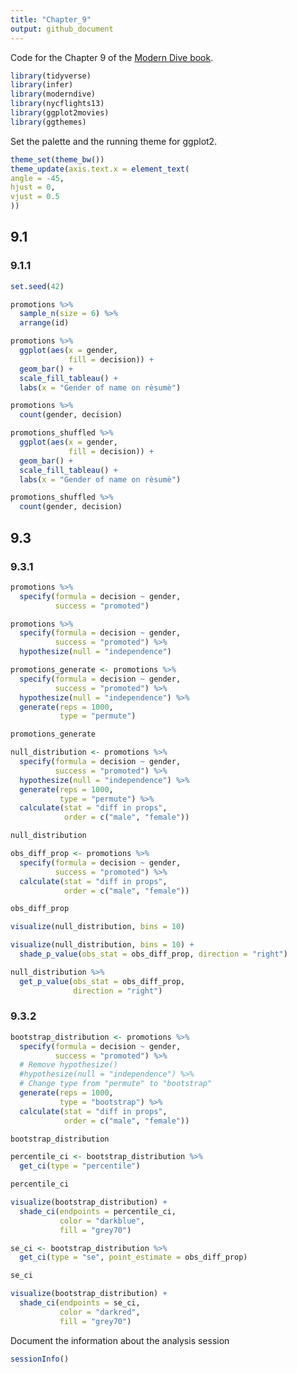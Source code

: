 ```yaml
---
title: "Chapter_9"
output: github_document
---
```


Code for the Chapter 9 of the [Modern Dive book](https://moderndive.com/9-hypothesis-testing.html).

```r
library(tidyverse)
library(infer)
library(moderndive)
library(nycflights13)
library(ggplot2movies)
library(ggthemes)
```

Set the palette and the running theme for ggplot2.

```r
theme_set(theme_bw())
theme_update(axis.text.x = element_text(
angle = -45,
hjust = 0,
vjust = 0.5
))
```

## 9.1
### 9.1.1

```r
set.seed(42)

promotions %>%
  sample_n(size = 6) %>%
  arrange(id)
```

```r
promotions %>%
  ggplot(aes(x = gender,
             fill = decision)) +
  geom_bar() +
  scale_fill_tableau() +
  labs(x = "Gender of name on rèsumè") 
```

```r
promotions %>%
  count(gender, decision)
```

```r
promotions_shuffled %>%
  ggplot(aes(x = gender,
             fill = decision)) +
  geom_bar() +
  scale_fill_tableau() +
  labs(x = "Gender of name on rèsumè")
```

```r
promotions_shuffled %>%
  count(gender, decision)
```

## 9.3
### 9.3.1
```r
promotions %>%
  specify(formula = decision ~ gender,
          success = "promoted")
```

```r
promotions %>%
  specify(formula = decision ~ gender,
          success = "promoted") %>%
  hypothesize(null = "independence")
```

```r
promotions_generate <- promotions %>%
  specify(formula = decision ~ gender,
          success = "promoted") %>%
  hypothesize(null = "independence") %>%
  generate(reps = 1000, 
           type = "permute")

promotions_generate
```

```r
null_distribution <- promotions %>%
  specify(formula = decision ~ gender,
          success = "promoted") %>%
  hypothesize(null = "independence") %>%
  generate(reps = 1000, 
           type = "permute") %>%
  calculate(stat = "diff in props",
            order = c("male", "female"))

null_distribution
```


```r
obs_diff_prop <- promotions %>%
  specify(formula = decision ~ gender,
          success = "promoted") %>%
  calculate(stat = "diff in props",
            order = c("male", "female"))

obs_diff_prop
```

```r
visualize(null_distribution, bins = 10)
```

```r
visualize(null_distribution, bins = 10) +
  shade_p_value(obs_stat = obs_diff_prop, direction = "right")
```

```r
null_distribution %>%
  get_p_value(obs_stat = obs_diff_prop, 
              direction = "right")
```
### 9.3.2 

```r
bootstrap_distribution <- promotions %>%
  specify(formula = decision ~ gender,
          success = "promoted") %>%
  # Remove hypothesize()
  #hypothesize(null = "independence") %>%
  # Change type from "permute" to "bootstrap"
  generate(reps = 1000, 
           type = "bootstrap") %>%
  calculate(stat = "diff in props",
            order = c("male", "female"))

bootstrap_distribution
```

```r
percentile_ci <- bootstrap_distribution %>%
  get_ci(type = "percentile")

percentile_ci
```
```r
visualize(bootstrap_distribution) +
  shade_ci(endpoints = percentile_ci,
           color = "darkblue",
           fill = "grey70")
```

```r
se_ci <- bootstrap_distribution %>%
  get_ci(type = "se", point_estimate = obs_diff_prop)

se_ci
```

```r
visualize(bootstrap_distribution) +
  shade_ci(endpoints = se_ci,
           color = "darkred",
           fill = "grey70")
```

Document the information about the analysis session

```r
sessionInfo()
```
